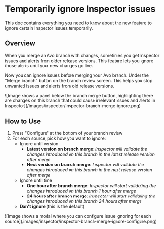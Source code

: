 # Temporarily ignore Inspector issues

This doc contains everything you need to know about the new feature to ignore certain Inspector issues temporarily.

## Overview

When you merge an Avo branch with changes, sometimes you get Inspector issues and alerts from older release versions. This feature lets you ignore those alerts until your new changes go live.

Now you can ignore issues before merging your Avo branch. Under the "Merge branch" button on the branch review screen. This helps you stop unwanted issues and alerts from old release versions.

<div style={{ paddingTop: '1.5rem', margin: 'auto' }}>
  ![Image shows a panel below the branch merge button, highlighting there are
  changes on this branch that could cause irrelevant issues and alerts in
  Inspector](/images/inspector/inspector-branch-merge-ignore.png)
</div>

## How to Use

1. Press "Configure" at the bottom of your branch review
2. For each source, pick how you want to ignore:
   - Ignore until version
     - **Latest version on branch merge**: _Inspector will validate the changes introduced on this branch in the latest release version after merge_
     - **Next version on branch merge**: _Inspector will validate the changes introduced on this branch in the next release version after merge_
   - Ignore until time
     - **One hour after branch merge**: _Inspector will start validating the changes introduced on this branch 1 hour after merge_
     - **24 hours after branch merge**: _Inspector will start validating the changes introduced on this branch 24 hours after merge_
   - **Don't ignore** (this is the default)

<div style={{ maxWidth: '400px', paddingTop: '1.5rem', margin: 'auto' }}>
  ![Image shows a modal where you can configure issue ignoring for each source](/images/inspector/inspector-branch-merge-ignore-configure.png)
</div>
